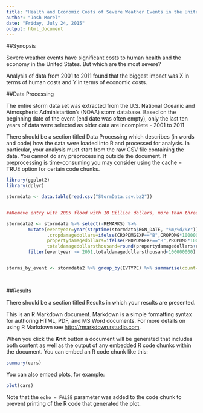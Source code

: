 ```yaml
---
title: "Health and Economic Costs of Severe Weather Events in the United States"
author: "Josh Morel"
date: "Friday, July 24, 2015"
output: html_document
---
```


##Synopsis

Severe weather events have significant costs to human health and the economy in the United States. But which are the most severe?

Analysis of data from 2001 to 2011 found that the biggest impact was X in terms of human costs and Y in terms of economic costs.  
 
##Data Processing

The entire storm data set was extracted from the U.S. National Oceanic and Atmospheric Administartion's (NOAA) storm database.  Based on the beginning date of the event (end date was often empty), only the last ten years of data were selected as older data are incomplete - 2001 to 2011





There should be a section titled Data Processing which describes (in words and code) how the data were loaded into R and processed for analysis. In particular, your analysis must start from the raw CSV file containing the data. You cannot do any preprocessing outside the document. If preprocessing is time-consuming you may consider using the cache = TRUE option for certain code chunks.


```r

library(ggplot2)
library(dplyr)

stormdata <- data.table(read.csv("StormData.csv.bz2"))


##Remove entry with 2005 flood with 10 Billion dollars, more than three times cost of next greatest (Katrina) which is obviously data entry error. 

stormdata2 <- stormdata %>% select(-REMARKS) %>%
        mutate(eventyear=year(strptime(stormdata$BGN_DATE, "%m/%d/%Y"))
               ,cropdamagedollars=ifelse(CROPDMGEXP=="B",CROPDMG*1000000000,ifelse(CROPDMGEXP=="M",CROPDMG*1000000,ifelse(CROPDMGEXP=="K",CROPDMG*1000,CROPDMG))),
               propertydamagedollars=ifelse(PROPDMGEXP=="B",PROPDMG*1000000000,ifelse(PROPDMGEXP=="M",PROPDMG*1000000,ifelse(PROPDMGEXP=="K",PROPDMG*1000,PROPDMG))),
               totaldamagedollarsthousand=round(propertydamagedollars+cropdamagedollars,0)) %>%
        filter(eventyear >= 2001,totaldamagedollarsthousand<100000000)


storms_by_event <- stormdata2 %>% group_by(EVTYPE) %>% summarise(count=n(),totalfatalities=sum(FATALITIES),totalinjuries=sum(INJURIES),totalpropdamage=sum(PROPDMG),totalcropdamage=sum(CROPDMGEXP))

        

```





##Results

There should be a section titled Results in which your results are presented.






This is an R Markdown document. Markdown is a simple formatting syntax for authoring HTML, PDF, and MS Word documents. For more details on using R Markdown see <http://rmarkdown.rstudio.com>.

When you click the **Knit** button a document will be generated that includes both content as well as the output of any embedded R code chunks within the document. You can embed an R code chunk like this:

```r
summary(cars)
```

You can also embed plots, for example:

```r
plot(cars)
```

Note that the `echo = FALSE` parameter was added to the code chunk to prevent printing of the R code that generated the plot.
